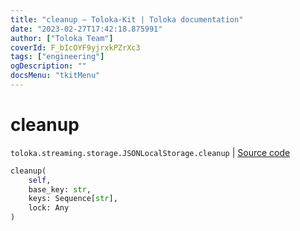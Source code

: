 ```yaml
---
title: "cleanup — Toloka-Kit | Toloka documentation"
date: "2023-02-27T17:42:18.875991"
author: ["Toloka Team"]
coverId: F_bIcOYF9yjrxkPZrXc3
tags: ["engineering"]
ogDescription: ""
docsMenu: "tkitMenu"
---
```


# cleanup
`toloka.streaming.storage.JSONLocalStorage.cleanup` | [Source code](https://github.com/Toloka/toloka-kit/blob/v1.1.4/src/streaming/storage.py#L131)

```python
cleanup(
    self,
    base_key: str,
    keys: Sequence[str],
    lock: Any
)
```
